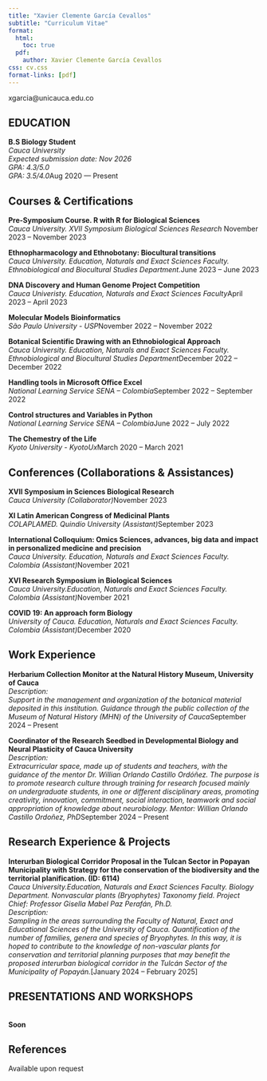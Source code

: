 ```yaml
---
title: "Xavier Clemente García Cevallos"
subtitle: "Curriculum Vitae"
format:
  html:
    toc: true
  pdf:
    author: Xavier Clemente García Cevallos
css: cv.css
format-links: [pdf]
---
```


::: {.print-only .contact-block}
xgarcia@unicauca.edu.co
:::

## EDUCATION

**B.S Biology Student** 
<br> 
*Cauca University* 
<br>
*Expected submission date: Nov 2026*
<br>
*GPA: 4.3/5.0*
<BR>
*GPA: 3.5/4.0*[Aug 2020 --- Present]{.cvdate}

## Courses & Certifications 

**Pre-Symposium Course. R with R for Biological Sciences**
<br> 
*Cauca University. XVII Symposium Biological Sciences Research *[November 2023 -- November 2023]{.cvdate}

**Ethnopharmacology and Ethnobotany: Biocultural transitions**
<br>
*Cauca University. Education, Naturals and Exact Sciences Faculty. Ethnobiological and Biocultural Studies Department.*[June 2023 -- June 2023]{.cvdate}

**DNA Discovery and Human Genome Project Competition**
<br>
*Cauca Univeristy. Education, Naturals and Exact Sciences Faculty*[April 2023 -- April 2023]{.cvdate}

**Molecular Models Bioinformatics**
<br>
*São Paulo University - USP*[November 2022 -- November 2022]{.cvdate}

**Botanical Scientific Drawing with an Ethnobiological Approach**
<br>
*Cauca University. Education, Naturals and Exact Sciences Faculty. Ethnobiological and Biocultural Studies Department*[December 2022 -- December 2022]{.cvdate}

**Handling tools in Microsoft Office Excel**
<br>
*National Learning Service SENA – Colombia*[September 2022 -- September 2022]{.cvdate}

**Control structures and Variables in Python**
<br>
*National Learning Service SENA – Colombia*[June 2022 -- July 2022]{.cvdate}

**The Chemestry of the Life**
<br>
*Kyoto University - KyotoUx*[March 2020 -- March 2021]{.cvdate}

## Conferences (Collaborations & Assistances)

**XVII Symposium in Sciences Biological Research**
<br>
*Cauca University (Collaborator)*[November 2023]{.cvdate}

**XI Latin American Congress of Medicinal Plants**
<br>
*COLAPLAMED. Quindío University (Assistant)*[September 2023]{.cvdate}

**International Colloquium: Omics Sciences, advances, big data and impact in personalized medicine and precision**
<br>
*Cauca University. Education, Naturals and Exact Sciences Faculty. Colombia (Assistant)*[November 2021]{.cvdate}

**XVI Research Symposium in Biological Sciences**
<br>
*Cauca University.Education, Naturals and Exact Sciences Faculty. Colombia (Assistant)*[November 2021]{.cvdate}

**COVID 19: An approach form Biology**
<br>
*University of Cauca. Education, Naturals and Exact Sciences Faculty. Colombia (Assistant)*[December 2020]{.cvdate}

## Work Experience
**Herbarium Collection Monitor at the Natural History Museum, University of Cauca**
<br>
*Description:*
<br>
*Support in the management and organization of the botanical material deposited in this institution. Guidance through the public collection of the Museum of Natural History (MHN) of the University of Cauca*[September 2024 -- Present]{.cvdate}

**Coordinator of the Research Seedbed in Developmental Biology and Neural Plasticity of Cauca University**
<br>
*Description:*
<br>
*Extracurricular space, made up of students and teachers, with the guidance of the mentor Dr. Willian Orlando Castillo Ordóñez. The purpose is to promote research culture through training for research focused mainly on undergraduate students, in one or different disciplinary areas, promoting creativity, innovation, commitment, social interaction, teamwork and social appropriation of knowledge about neurobiology. Mentor: Willian Orlando Castillo Ordoñez, PhD*[September 2024 -- Present]{.cvdate}

## Research Experience & Projects
**Interurban Biological Corridor Proposal in the Tulcan Sector in Popayan Municipality with Strategy for the conservation of the biodiversity and the territorial planification. (ID: 6114)**
<br>
*Cauca University.Education, Naturals and Exact Sciences Faculty. Biology Department. Nonvascular plants (Bryophytes) Taxonomy field. Project Chief: Professor Gisella Mabel Paz Perafán, Ph.D.*
<br>
*Description:*
<br>
*Sampling in the areas surrounding the Faculty of Natural, Exact and Educational Sciences of the University of Cauca. Quantification of the number of families, genera and species of Bryophytes. In this way, it is hoped to contribute to the knowledge of non-vascular plants for conservation and territorial planning purposes that may benefit the proposed interurban biological corridor in the Tulcán Sector of the Municipality of Popayán.*[January 2024 -- February 2025]


::: {.no-print}
## PRESENTATIONS AND WORKSHOPS
<br>
**Soon**

:::

::: {.print-only}
## References
Available upon request
:::
